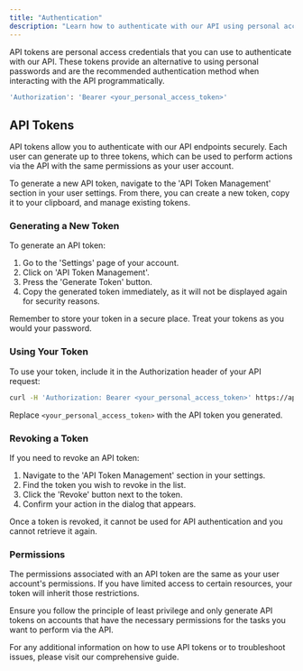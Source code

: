 ```yaml
---
title: "Authentication"
description: "Learn how to authenticate with our API using personal access tokens."
---
```


API tokens are personal access credentials that you can use to authenticate with our API. These tokens provide an alternative to using personal passwords and are the recommended authentication method when interacting with the API programmatically.

```bash
'Authorization': 'Bearer <your_personal_access_token>'
```

## API Tokens

API tokens allow you to authenticate with our API endpoints securely. Each user can generate up to three tokens, which can be used to perform actions via the API with the same permissions as your user account.

To generate a new API token, navigate to the 'API Token Management' section in your user settings. From there, you can create a new token, copy it to your clipboard, and manage existing tokens.

### Generating a New Token

To generate an API token:

1. Go to the 'Settings' page of your account.
2. Click on 'API Token Management'.
3. Press the 'Generate Token' button.
4. Copy the generated token immediately, as it will not be displayed again for security reasons.

Remember to store your token in a secure place. Treat your tokens as you would your password.

### Using Your Token

To use your token, include it in the Authorization header of your API request:

```bash
curl -H 'Authorization: Bearer <your_personal_access_token>' https://api.structuredlabs.io/endpoint
```

Replace `<your_personal_access_token>` with the API token you generated.

### Revoking a Token

If you need to revoke an API token:

1. Navigate to the 'API Token Management' section in your settings.
2. Find the token you wish to revoke in the list.
3. Click the 'Revoke' button next to the token.
4. Confirm your action in the dialog that appears.

Once a token is revoked, it cannot be used for API authentication and you cannot retrieve it again.

### Permissions

The permissions associated with an API token are the same as your user account's permissions. If you have limited access to certain resources, your token will inherit those restrictions.

Ensure you follow the principle of least privilege and only generate API tokens on accounts that have the necessary permissions for the tasks you want to perform via the API.

For any additional information on how to use API tokens or to troubleshoot issues, please visit our comprehensive guide.
